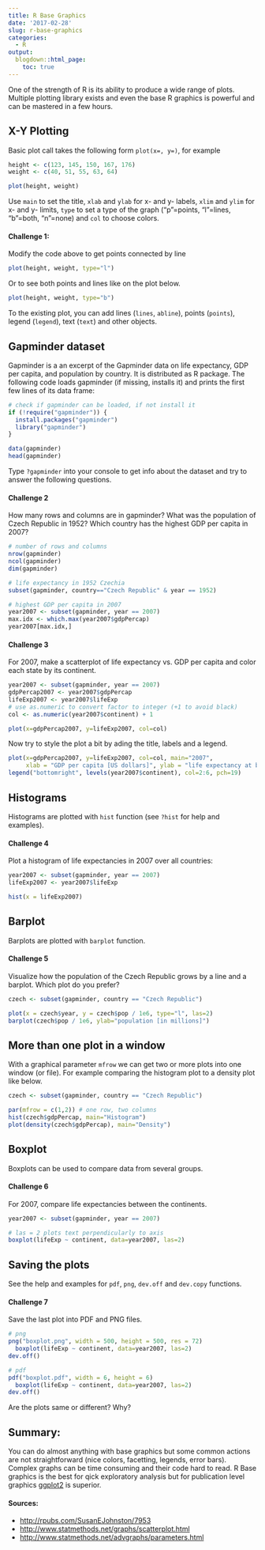 ```yaml
---
title: R Base Graphics
date: '2017-02-28'
slug: r-base-graphics
categories:
  - R
output:
  blogdown::html_page:
    toc: true
---
```


One of the strength of R is its ability to produce a wide range of plots. Multiple plotting library exists and even the base R graphics is powerful and can be mastered in a few hours.

## X-Y Plotting

Basic plot call takes the following form `plot(x=, y=)`, for example

```r
height <- c(123, 145, 150, 167, 176)
weight <- c(40, 51, 55, 63, 64)

plot(height, weight)
```

Use `main` to set the title, `xlab` and `ylab` for x- and y- labels, `xlim` and `ylim` for x- and y- limits, `type` to set a type of the graph ("p"=points, "l"=lines, "b"=both, "n"=none) and `col` to choose colors.

#### Challenge 1:

Modify the code above to get points connected by line

```r
plot(height, weight, type="l")
```

Or to see both points and lines like on the plot below.

```r
plot(height, weight, type="b")
```

To the existing plot, you can add lines (`lines`, `abline`), points (`points`), legend (`legend`), text (`text`) and other objects.

## Gapminder dataset

Gapminder is a an excerpt of the Gapminder data on life expectancy, GDP per capita, and population by country. It is distributed as R package. The following code loads gapminder (if missing, installs it) and prints the first few lines of its data frame:

```r
# check if gapminder can be loaded, if not install it
if (!require("gapminder")) {
  install.packages("gapminder")
  library("gapminder")
}

data(gapminder)
head(gapminder)
```

Type `?gapminder` into your console to get info about the dataset and try to answer the following questions.

#### Challenge 2

How many rows and columns are in gapminder? What was the population of Czech Republic in 1952? Which country has the highest GDP per capita in 2007?

```r
# number of rows and columns 
nrow(gapminder)
ncol(gapminder)
dim(gapminder)

# life expectancy in 1952 Czechia
subset(gapminder, country=="Czech Republic" & year == 1952)

# highest GDP per capita in 2007
year2007 <- subset(gapminder, year == 2007)
max.idx <- which.max(year2007$gdpPercap)
year2007[max.idx,]
```

#### Challenge 3

For 2007, make a scatterplot of life expectancy vs. GDP per capita and color each state by its continent. 

```r
year2007 <- subset(gapminder, year == 2007)
gdpPercap2007 <- year2007$gdpPercap
lifeExp2007 <- year2007$lifeExp
# use as.numeric to convert factor to integer (+1 to avoid black)
col <- as.numeric(year2007$continent) + 1

plot(x=gdpPercap2007, y=lifeExp2007, col=col)
```

Now try to style the plot a bit by ading the title, labels and a legend.

```r
plot(x=gdpPercap2007, y=lifeExp2007, col=col, main="2007",
     xlab = "GDP per capita [US dollars]", ylab = "life expectancy at birth [years]", pch=19)
legend("bottomright", levels(year2007$continent), col=2:6, pch=19)
```

## Histograms

Histograms are plotted with `hist` function (see `?hist` for help and examples). 

#### Challenge 4

Plot a histogram of life expectancies in 2007 over all countries:
```r
year2007 <- subset(gapminder, year == 2007)
lifeExp2007 <- year2007$lifeExp

hist(x = lifeExp2007)
```

## Barplot

Barplots are plotted with `barplot` function. 

#### Challenge 5

Visualize how the population of the Czech Republic grows by a line and a barplot. Which plot do you prefer?

```r
czech <- subset(gapminder, country == "Czech Republic")

plot(x = czech$year, y = czech$pop / 1e6, type="l", las=2)
barplot(czech$pop / 1e6, ylab="population [in millions]")
```

## More than one plot in a window

With a graphical parameter `mfrow` we can get two or more plots into one window (or file). For example comparing the histogram plot to a density plot like below.

```r
czech <- subset(gapminder, country == "Czech Republic")

par(mfrow = c(1,2)) # one row, two columns
hist(czech$gdpPercap, main="Histogram")
plot(density(czech$gdpPercap), main="Density")
```

## Boxplot

Boxplots can be used to compare data from several groups. 

#### Challenge 6

For 2007, compare life expectancies between the continents.

```r
year2007 <- subset(gapminder, year == 2007)

# las = 2 plots text perpendicularly to axis
boxplot(lifeExp ~ continent, data=year2007, las=2)
```

## Saving the plots

See the help and examples for `pdf`, `png`, `dev.off` and `dev.copy` functions.

#### Challenge 7

Save the last plot into PDF and PNG files.

```r
# png
png("boxplot.png", width = 500, height = 500, res = 72)
  boxplot(lifeExp ~ continent, data=year2007, las=2)
dev.off()

# pdf
pdf("boxplot.pdf", width = 6, height = 6)
  boxplot(lifeExp ~ continent, data=year2007, las=2)
dev.off()
```

Are the plots same or different? Why?

## Summary:

You can do almost anything with base graphics but some common actions are not straightforward (nice colors, facetting, legends, error bars). Complex graphs can be time consuming and their code hard to read. R Base graphics is the best for qick exploratory analysis but for publication level graphics [ggplot2](http://ggplot2.org/) is superior.

#### Sources:

* [http://rpubs.com/SusanEJohnston/7953](http://rpubs.com/SusanEJohnston/7953)
* [http://www.statmethods.net/graphs/scatterplot.html](http://www.statmethods.net/graphs/scatterplot.html)
* [http://www.statmethods.net/advgraphs/parameters.html](http://www.statmethods.net/advgraphs/parameters.html)